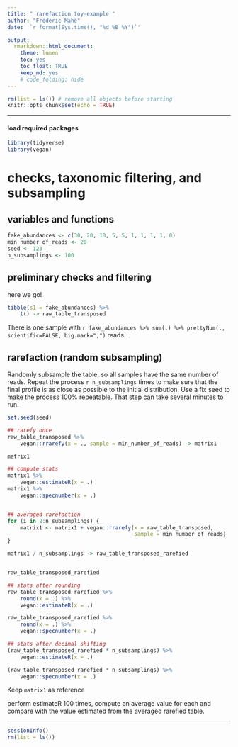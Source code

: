 ```yaml
---
title: " rarefaction toy-example "
author: "Frédéric Mahé"
date: '`r format(Sys.time(), "%d %B %Y")`'

output:
  rmarkdown::html_document:
    theme: lumen
    toc: yes
    toc_float: TRUE
    keep_md: yes
    # code_folding: hide
---
```


```r
rm(list = ls()) # remove all objects before starting
knitr::opts_chunk$set(echo = TRUE)
```

***

#### load required packages

```r
library(tidyverse)
library(vegan)
```


# checks, taxonomic filtering, and subsampling

## variables and functions

```r
fake_abundances <- c(30, 20, 10, 5, 5, 1, 1, 1, 1, 0)
min_number_of_reads <- 20
seed <- 123
n_subsamplings <- 100
```


## preliminary checks and filtering

here we go!

```r
tibble(s1 = fake_abundances) %>%
    t() -> raw_table_transposed
```

There is one sample with `r fake_abundances %>% sum(.) %>%
prettyNum(., scientific=FALSE, big.mark=",")` reads.


## rarefaction (random subsampling)

Randomly subsample the table, so all samples have the same number of
reads. Repeat the process `r n_subsamplings` times to make sure that
the final profile is as close as possible to the initial
distribution. Use a fix seed to make the process 100% repeatable. That
step can take several minutes to run.

```r
set.seed(seed)

## rarefy once
raw_table_transposed %>%
    vegan::rrarefy(x = ., sample = min_number_of_reads) -> matrix1

matrix1

## compute stats
matrix1 %>%
    vegan::estimateR(x = .)
matrix1 %>%
    vegan::specnumber(x = .)


## averaged rarefaction
for (i in 2:n_subsamplings) {
    matrix1 <- matrix1 + vegan::rrarefy(x = raw_table_transposed,
                                        sample = min_number_of_reads)
}

matrix1 / n_subsamplings -> raw_table_transposed_rarefied


raw_table_transposed_rarefied

## stats after rounding
raw_table_transposed_rarefied %>%
    round(x = .) %>%
    vegan::estimateR(x = .)

raw_table_transposed_rarefied %>%
    round(x = .) %>%
    vegan::specnumber(x = .)

## stats after decimal shifting
(raw_table_transposed_rarefied * n_subsamplings) %>%
    vegan::estimateR(x = .)

(raw_table_transposed_rarefied * n_subsamplings) %>%
    vegan::specnumber(x = .)

```

Keep `matrix1` as reference

perform estimateR 100 times, compute an average value for each and
compare with the value estimated from the averaged rarefied table.



***

```r
sessionInfo()
rm(list = ls())
```
